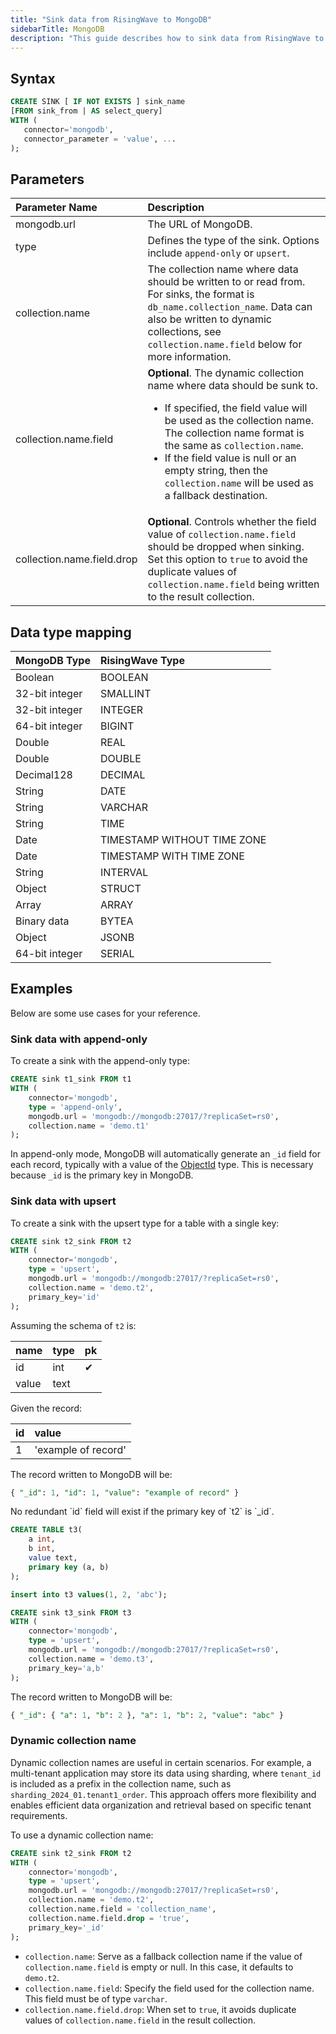 ```yaml
---
title: "Sink data from RisingWave to MongoDB"
sidebarTitle: MongoDB
description: "This guide describes how to sink data from RisingWave to MongoDB. MongoDB is a document database designed for ease of application development and scaling. For more information, see [MongoDB](https://www.mongodb.com/)."
---
```


## Syntax
```sql
CREATE SINK [ IF NOT EXISTS ] sink_name
[FROM sink_from | AS select_query]
WITH (
   connector='mongodb',
   connector_parameter = 'value', ...
);
```

## Parameters

| Parameter Name               | Description                                                                                                    |
| :------------------------------- | :----------- |
| mongodb.url                      | The URL of MongoDB.                                                                                                                                                                                                                                                                                               |
| type                             | Defines the type of the sink. Options include `append-only` or `upsert`.      |
| collection.name                  | The collection name where data should be written to or read from. For sinks, the format is `db_name.collection_name`. Data can also be written to dynamic collections, see `collection.name.field` below for more information.                                                                                      |
| collection.name.field            | **Optional**. The dynamic collection name where data should be sunk to. <ul><li>If specified, the field value will be used as the collection name. The collection name format is the same as `collection.name`.</li><li>If the field value is null or an empty string, then the `collection.name` will be used as a fallback destination.</li></ul> |
| collection.name.field.drop       | **Optional**. Controls whether the field value of `collection.name.field` should be dropped when sinking. Set this option to `true` to avoid the duplicate values of `collection.name.field` being written to the result collection.                                                                                        |


## Data type mapping

| MongoDB Type | RisingWave Type         |
| :--------------- | :-------------------------- |
| Boolean          | BOOLEAN                     |
| 32-bit integer   | SMALLINT                    |
| 32-bit integer   | INTEGER                     |
| 64-bit integer   | BIGINT                      |
| Double           | REAL                        |
| Double           | DOUBLE                      |
| Decimal128       | DECIMAL                     |
| String           | DATE                        |
| String           | VARCHAR                     |
| String           | TIME                        |
| Date             | TIMESTAMP WITHOUT TIME ZONE |
| Date             | TIMESTAMP WITH TIME ZONE    |
| String           | INTERVAL                    |
| Object           | STRUCT                      |
| Array            | ARRAY                       |
| Binary data      | BYTEA                       |
| Object           | JSONB                       |
| 64-bit integer   | SERIAL                      |

## Examples

Below are some use cases for your reference.

### Sink data with append-only

To create a sink with the append-only type:

```sql
CREATE sink t1_sink FROM t1
WITH (
    connector='mongodb',
    type = 'append-only',
    mongodb.url = 'mongodb://mongodb:27017/?replicaSet=rs0',
    collection.name = 'demo.t1'
);
```

In append-only mode, MongoDB will automatically generate an `_id` field for each record, typically with a value of the [ObjectId](https://www.mongodb.com/docs/manual/reference/method/ObjectId/) type. This is necessary because `_id` is the primary key in MongoDB.

### Sink data with upsert[](#sink-data-with-upsert "Direct link to Sink data with upsert")

To create a sink with the upsert type for a table with a single key:

```sql single key
CREATE sink t2_sink FROM t2
WITH (
    connector='mongodb',
    type = 'upsert',
    mongodb.url = 'mongodb://mongodb:27017/?replicaSet=rs0',
    collection.name = 'demo.t2',
    primary_key='id'
);
```

Assuming the schema of `t2` is:

| name  | type | pk |
| :---- | :--- | :- |
| id    | int  | ✔  |
| value | text |    |

Given the record:

| id | value               |
| :- | :------------------ |
| 1  | 'example of record' |

The record written to MongoDB will be:

```sql
{ "_id": 1, "id": 1, "value": "example of record" }
```

<Note>
No redundant `id` field will exist if the primary key of `t2` is `_id`.
</Note>

```sql compound key
CREATE TABLE t3(
    a int,
    b int,
    value text,
    primary key (a, b)
);

insert into t3 values(1, 2, 'abc');

CREATE sink t3_sink FROM t3
WITH (
    connector='mongodb',
    type = 'upsert',
    mongodb.url = 'mongodb://mongodb:27017/?replicaSet=rs0',
    collection.name = 'demo.t3',
    primary_key='a,b'
);
```

The record written to MongoDB will be:

```sql
{ "_id": { "a": 1, "b": 2 }, "a": 1, "b": 2, "value": "abc" }
```

### Dynamic collection name

Dynamic collection names are useful in certain scenarios. For example, a multi-tenant application may store its data using sharding, where `tenant_id` is included as a prefix in the collection name, such as `sharding_2024_01.tenant1_order`. This approach offers more flexibility and enables efficient data organization and retrieval based on specific tenant requirements.

To use a dynamic collection name:

```sql
CREATE sink t2_sink FROM t2
WITH (
    connector='mongodb',
    type = 'upsert',
    mongodb.url = 'mongodb://mongodb:27017/?replicaSet=rs0',
    collection.name = 'demo.t2',
    collection.name.field = 'collection_name',
    collection.name.field.drop = 'true',
    primary_key='_id'
);
```

* `collection.name`: Serve as a fallback collection name if the value of `collection.name.field` is empty or null. In this case, it defaults to `demo.t2`.
* `collection.name.field`: Specify the field used for the collection name. This field must be of type `varchar`.
* `collection.name.field.drop`: When set to `true`, it avoids duplicate values of `collection.name.field` in the result collection.
